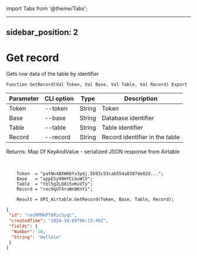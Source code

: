 ﻿import Tabs from '@theme/Tabs';

---
sidebar_position: 2
---

# Get record
 Gets row data of the table by identifier



`Function GetRecord(Val Token, Val Base, Val Table, Val Record) Export`

  | Parameter | CLI option | Type | Description |
  |-|-|-|-|
  | Token | --token | String | Token |
  | Base | --base | String | Database identifier |
  | Table | --table | String | Table identifier |
  | Record | --record | String | Record identifier in the table |

  
  Returns:  Map Of KeyAndValue - serialized JSON response from Airtable

<br/>




```bsl title="Code example"
    Token  = "patNn4BXW66Yx3pdj.5b93c53cab554a8387de02d...";
    Base   = "appESy99HYCLbuWlV";
    Table  = "tbl5gZLQ8i5xKuVTy";
    Record = "recHqUT4ruWn8KnYi";

    Result = OPI_Airtable.GetRecord(Token, Base, Table, Record);
```
 



```json title="Result"
{
 "id": "recMPMkPT6RzcSyqt",
 "createdTime": "2024-10-09T06:15:49Z",
 "fields": {
  "Number": 10,
  "String": "Hello\n"
 }
}
```
